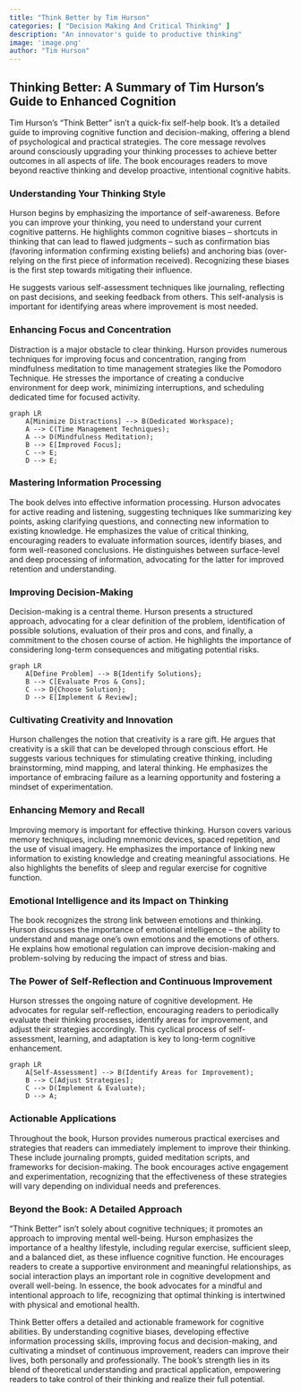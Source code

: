 ```yaml
---
title: "Think Better by Tim Hurson"
categories: [ "Decision Making And Critical Thinking" ]
description: "An innovator's guide to productive thinking"
image: 'image.png'
author: "Tim Hurson"
---
```

## Thinking Better: A Summary of Tim Hurson's Guide to Enhanced Cognition

Tim Hurson's "Think Better" isn't a quick-fix self-help book. It's a detailed guide to improving cognitive function and decision-making, offering a blend of psychological and practical strategies. The core message revolves around consciously upgrading your thinking processes to achieve better outcomes in all aspects of life. The book encourages readers to move beyond reactive thinking and develop proactive, intentional cognitive habits.


### Understanding Your Thinking Style

Hurson begins by emphasizing the importance of self-awareness.  Before you can improve your thinking, you need to understand your current cognitive patterns.  He highlights common cognitive biases – shortcuts in thinking that can lead to flawed judgments – such as confirmation bias (favoring information confirming existing beliefs) and anchoring bias (over-relying on the first piece of information received). Recognizing these biases is the first step towards mitigating their influence.

He suggests various self-assessment techniques like journaling, reflecting on past decisions, and seeking feedback from others. This self-analysis is important for identifying areas where improvement is most needed.


### Enhancing Focus and Concentration

Distraction is a major obstacle to clear thinking. Hurson provides numerous techniques for improving focus and concentration, ranging from mindfulness meditation to time management strategies like the Pomodoro Technique. He stresses the importance of creating a conducive environment for deep work, minimizing interruptions, and scheduling dedicated time for focused activity.

```mermaid
graph LR
    A[Minimize Distractions] --> B(Dedicated Workspace);
    A --> C(Time Management Techniques);
    A --> D(Mindfulness Meditation);
    B --> E[Improved Focus];
    C --> E;
    D --> E;
```


### Mastering Information Processing

The book delves into effective information processing. Hurson advocates for active reading and listening, suggesting techniques like summarizing key points, asking clarifying questions, and connecting new information to existing knowledge.  He emphasizes the value of critical thinking, encouraging readers to evaluate information sources, identify biases, and form well-reasoned conclusions.  He distinguishes between surface-level and deep processing of information, advocating for the latter for improved retention and understanding.


### Improving Decision-Making

Decision-making is a central theme. Hurson presents a structured approach, advocating for a clear definition of the problem, identification of possible solutions, evaluation of their pros and cons, and finally, a commitment to the chosen course of action.  He highlights the importance of considering long-term consequences and mitigating potential risks.

```mermaid
graph LR
    A[Define Problem] --> B{Identify Solutions};
    B --> C[Evaluate Pros & Cons];
    C --> D{Choose Solution};
    D --> E[Implement & Review];
```


### Cultivating Creativity and Innovation

Hurson challenges the notion that creativity is a rare gift. He argues that creativity is a skill that can be developed through conscious effort. He suggests various techniques for stimulating creative thinking, including brainstorming, mind mapping, and lateral thinking. He emphasizes the importance of embracing failure as a learning opportunity and fostering a mindset of experimentation.


### Enhancing Memory and Recall

Improving memory is important for effective thinking. Hurson covers various memory techniques, including mnemonic devices, spaced repetition, and the use of visual imagery. He emphasizes the importance of linking new information to existing knowledge and creating meaningful associations. He also highlights the benefits of sleep and regular exercise for cognitive function.


### Emotional Intelligence and its Impact on Thinking

The book recognizes the strong link between emotions and thinking. Hurson discusses the importance of emotional intelligence – the ability to understand and manage one's own emotions and the emotions of others. He explains how emotional regulation can improve decision-making and problem-solving by reducing the impact of stress and bias.


### The Power of Self-Reflection and Continuous Improvement

Hurson stresses the ongoing nature of cognitive development.  He advocates for regular self-reflection, encouraging readers to periodically evaluate their thinking processes, identify areas for improvement, and adjust their strategies accordingly. This cyclical process of self-assessment, learning, and adaptation is key to long-term cognitive enhancement.

```mermaid
graph LR
    A[Self-Assessment] --> B(Identify Areas for Improvement);
    B --> C[Adjust Strategies];
    C --> D(Implement & Evaluate);
    D --> A;
```

### Actionable Applications

Throughout the book, Hurson provides numerous practical exercises and strategies that readers can immediately implement to improve their thinking. These include journaling prompts, guided meditation scripts, and frameworks for decision-making.  The book encourages active engagement and experimentation, recognizing that the effectiveness of these strategies will vary depending on individual needs and preferences.


### Beyond the Book: A Detailed Approach

"Think Better" isn't solely about cognitive techniques; it promotes an approach to improving mental well-being. Hurson emphasizes the importance of a healthy lifestyle, including regular exercise, sufficient sleep, and a balanced diet, as these influence cognitive function. He encourages readers to create a supportive environment and meaningful relationships, as social interaction plays an important role in cognitive development and overall well-being. In essence, the book advocates for a mindful and intentional approach to life, recognizing that optimal thinking is intertwined with physical and emotional health.


Think Better offers a detailed and actionable framework for cognitive abilities. By understanding cognitive biases, developing effective information processing skills, improving focus and decision-making, and cultivating a mindset of continuous improvement, readers can improve their lives, both personally and professionally. The book's strength lies in its blend of theoretical understanding and practical application, empowering readers to take control of their thinking and realize their full potential.

